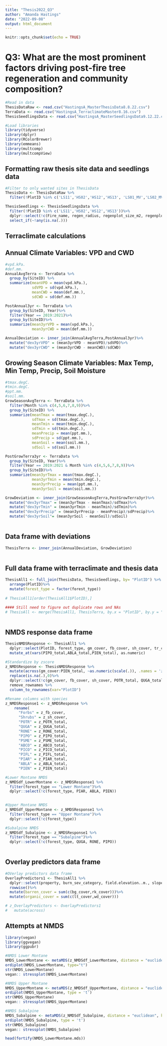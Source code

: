 ```yaml
---
title: "Thesis2022_Q3"
author: "Amanda Hastings"
date: "2022-09-08"
output: html_document
---
```


```r
knitr::opts_chunk$set(echo = TRUE)
```


# Q3: What are the most prominent factors driving post-fire tree regeneration and community composition? 


```r
#Read in data 
ThesisDataRaw <- read.csv("HastingsA_MasterThesisData8.8.22.csv")
TerraData <- read.csv("HastingsA_TerraclimateMaster8.16.csv")
ThesisSeedlingsData <- read.csv("HastingsA_MasterSeedlingsData9.12.22.csv")

#Load libraries
library(tidyverse)
library(dplyr)
library(RColorBrewer)
library(emmeans)
library(multcomp)
library(multcompView)
```

## Formatting raw thesis site data and seedlings data 

```r
#Filter to only wanted sites in ThesisData 
ThesisData <- ThesisDataRaw %>% 
  filter(!PlotID %in% c('LS11','HS02','HS12','HS13', 'LS01_MV','LS02_MV','HS01_MV'))

ThesisSeedlings <- ThesisSeedlingsData %>% 
  filter(!PlotID %in% c('LS11','HS02','HS12','HS13'))%>% 
  dplyr::select(!c(Fire_name, regen_radius, regenplot_size_m2, regenplot_size_ha))%>% 
  select_if(~!any(is.na(.)))

```

## Terraclimate calculations 

## Annual Climate Variables: VPD and CWD 

```r
#vpd.kPa.
#def.mm.
AnnualAvgTerra <- TerraData %>%
  group_by(SiteID) %>% 
  summarize(meanVPD = mean(vpd.kPa.), 
            sdVPD = sd(vpd.kPa.), 
            meanCWD = mean(def.mm.), 
            sdCWD = sd(def.mm.)) 

PostAnnual3yr <- TerraData %>% 
  group_by(SiteID, Year)%>% 
  filter(Year == 2019:2021)%>% 
  group_by(SiteID)%>%
  summarize(mean3yrVPD = mean(vpd.kPa.),
            mean3yrCWD = mean(def.mm.))

AnnualDeviation <- inner_join(AnnualAvgTerra,PostAnnual3yr)%>% 
  mutate("dev3yrVPD" = (mean3yrVPD - meanVPD)/sdVPD)%>% 
  mutate("dev3yrCWD" = (mean3yrCWD - meanCWD)/sdCWD)
```

## Growing Season Climate Variables: Max Temp, Min Temp, Precip, Soil Moisture

```r
#tmax.degC. 
#tmin.degC.
#ppt.mm.
#soil.mm.
GrowSeasonAvgTerra <- TerraData %>%
  filter(Month %in% c(4,5,6,7,8,9))%>%
  group_by(SiteID) %>% 
  summarize(meanTmax = mean(tmax.degC.), 
            sdTmax = sd(tmax.degC.), 
            meanTmin = mean(tmin.degC.), 
            sdTmin = sd(tmin.degC.),
            meanPrecip = mean(ppt.mm.),
            sdPrecip = sd(ppt.mm.),
            meanSoil = mean(soil.mm.), 
            sdSoil = sd(soil.mm.)) 

PostGrowTerra3yr <- TerraData %>%
  group_by(SiteID, Year)%>%
  filter(Year == 2019:2021 & Month %in% c(4,5,6,7,8,9))%>%
  group_by(SiteID)%>%
  summarize(mean3yrTmax = mean(tmax.degC.),
            mean3yrTmin = mean(tmin.degC.),
            mean3yrPrecip = mean(ppt.mm.),
            mean3yrSoil = mean(soil.mm.))

GrowDeviation <- inner_join(GrowSeasonAvgTerra,PostGrowTerra3yr)%>%
  mutate("dev3yrTmax" = (mean3yrTmax - meanTmax)/sdTmax)%>% 
  mutate("dev3yrTmin" = (mean3yrTmin - meanTmin)/sdTmin)%>% 
  mutate("dev3yrPrecip" = (mean3yrPrecip - meanPrecip)/sdPrecip)%>%
  mutate("dev3yrSoil"= (mean3yrSoil - meanSoil)/sdSoil)
  
```

## Data frame with deviations 

```r
ThesisTerra <- inner_join(AnnualDeviation, GrowDeviation)
 
```

## Full data frame with terraclimate and thesis data

```r
ThesisAll1 <- full_join(ThesisData, ThesisSeedlings, by= "PlotID") %>% 
  arrange(PlotID)%>% 
  mutate(forest_type = factor(forest_type))
  
# ThesisAll1[order(ThesisAll1$PlotID),]

#### Still need to figure out duplicate rows and NAs
# ThesisAll <- merge(ThesisAll1, ThesisTerra, by.x = "PlotID", by.y = "SiteID", all = T)
  
```

## NMDS response data frame 

```r

ThesisNMDSResponse <- ThesisAll1 %>% 
  dplyr::select(PlotID, forest_type, gm_cover, fb_cover, sh_cover, tr_cover, POTR_total, QUGA_total, RONE_total, PIPO_total, PSME_total, ABCO_total, PICO_total, PIFL_total, PIAR_total, ABLA_total, PIEN_total)%>% 
  mutate_at(vars(PIPO_total,ABLA_total,PIEN_total), as.numeric)

#Standardize by zscore
z_NMDSResponse <- ThesisNMDSResponse %>% 
  mutate(across(gm_cover:PIEN_total, ~as.numeric(scale(.)), .names = 'z_{col}'))%>% 
  replace(is.na(.),0)%>% 
  dplyr::select(!c(gm_cover, fb_cover, sh_cover, POTR_total, QUGA_total, RONE_total, PIPO_total, PSME_total, ABCO_total, PICO_total, PIFL_total, PIAR_total, ABLA_total, PIEN_total))%>% 
  remove_rownames %>% 
  column_to_rownames(var="PlotID")

#Rename columns with species 
z_NMDSResponse1 <- z_NMDSResponse %>% 
    rename(
      "Forbs" = z_fb_cover,
      "Shrubs" = z_sh_cover,
      "POTR" = z_POTR_total,
      "QUGA" = z_QUGA_total,
      "RONE" = z_RONE_total,
      "PIPO" = z_PIPO_total,
      "PSME" = z_PSME_total,
      "ABCO" = z_ABCO_total,
      "PICO" = z_PICO_total,
      "PIFL" = z_PIFL_total,
      "PIAR" = z_PIAR_total,
      "ABLA" = z_ABLA_total,
      "PIEN" = z_PIEN_total)

#Lower Montane NMDS
z_NMDSdf_LowerMontane <- z_NMDSResponse1 %>% 
  filter(forest_type == "Lower Montane")%>% 
  dplyr::select(!c(forest_type, PIAR, ABLA, PIEN)) 
  

#Upper Montane NMDS  
z_NMDSdf_UpperMontane <- z_NMDSResponse1 %>% 
  filter(forest_type == "Upper Montane")%>% 
  dplyr::select(!c(forest_type))

#Subalpine NMDS
z_NMDSdf_Subalpine <- z_NMDSResponse1 %>% 
  filter(forest_type == "Subalpine")%>% 
  dplyr::select(!c(forest_type, QUGA, RONE, PIPO))
  

```

## Overlay predictors data frame 

```r
#OVerlay predictors data frame 
OverlayPredictors1 <- ThesisAll1 %>% 
  dplyr::select(property, burn_sev_category, field.elevation..m., slope...., aspect_rescaled, heat_load, canopy_cover, avg_seed_source, conifer_seed_source, bg_cover, lt_cover, wd_cover, rk_cover, total_ba, live_ba, dead_ba)%>% 
  rowwise()%>%
  mutate(barren_cover = sum(c(bg_cover,rk_cover)))%>% 
  mutate(organic_cover = sum(c(lt_cover,wd_cover)))

# z_OverlayPredictors <- OverlayPredictors1
#   mutate(across)

```


## Attempts at NMDS 

```r
library(vegan)
library(ggvegan)
library(ggpubr)

#NMDS Lower Montane 
NMDS_LowerMontane <- metaMDS(z_NMDSdf_LowerMontane, distance = "euclidean", autotransform = F)
ordiplot(NMDS_LowerMontane, type="t")
str(NMDS_LowerMontane)
vegan:: stressplot(NMDS_LowerMontane)

#NMDS Upper Montane 
NMDS_UpperMontane <- metaMDS(z_NMDSdf_UpperMontane, distance = "euclidean", k=2, autotransform = F)
ordiplot(NMDS_UpperMontane, type = 't')
str(NMDS_UpperMontane)
vegan:: stressplot(NMDS_UpperMontane)

#NMDS Subalpine 
NMDS_Subalpine <- metaMDS(z_NMDSdf_Subalpine, distance = "euclidean", k=2, autotransform = F)
ordiplot(NMDS_Subalpine, type = 't')
str(NMDS_Subalpine)
vegan:: stressplot(NMDS_Subalpine)

```


```r
head(fortify(NMDS_LowerMontane.mds))

```




